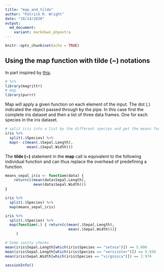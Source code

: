 ```yaml
---
title: "map_and_tilde"
author: "Patrick R. Wright"
date: "10/14/2020"
output: 
  md_document:
    variant: markdown_phpextra
---
```


```r
knitr::opts_chunk$set(echo = TRUE)
```

## Using the map function with tilde (~) notations

In part inspired by [this](https://towardsdatascience.com/functional-programming-in-r-with-purrr-469e597d0229).

```r
# %>%
library(magrittr)
# map
library(purrr)
```

Map will apply a given function on each element of the input. The dot (.) indicated the object passed through by the pipe. In this case first the complete iris dataset and then a list of three data frames. One for each species in the iris dataset.

```r
# split iris into a list by the different species and get the means for Sepal.Length and Sepal.Width
iris %>%
  split(.$Species) %>%
  map(~ c(mean(.$Sepal.Length),
          mean(.$Sepal.Width)))
```

The **tilde (~)** statement in the **map** call is equivalent to the following individual function and can thus replace the overhead of predefining a function.

```r
means_sepal_iris <- function(data) {
    return(c(mean(data$Sepal.Length),
             mean(data$Sepal.Width)))
}
```

```r
iris %>%
  split(.$Species) %>%
  map(means_sepal_iris)
```

```r
iris %>%
  split(.$Species) %>%
  map(function(.) { return(c(mean(.$Sepal.Length),
                             mean(.$Sepal.Width)))}
     )
```

```r
# Some sanity checks
mean(iris$Sepal.Length[which(iris$Species == "setosa")]) == 5.006
mean(iris$Sepal.Length[which(iris$Species == "versicolor")]) == 5.936
mean(iris$Sepal.Width[which(iris$Species == "virginica")]) == 2.974
```

```r
sessionInfo()
```

